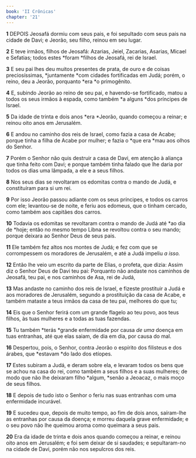 ```yaml
---
book: 'II Crônicas'
chapter: '21'
---
```


**1** DEPOIS Jeosafá dormiu com seus pais, e foi sepultado com seus pais na cidade de Davi; e Jeorão, seu filho, reinou em seu lugar.

**2** E teve irmãos, filhos de Jeosafá: Azarias, Jeiel, Zacarias, Asarias, Micael e Sefatias; todos estes *foram *filhos de Jeosafá, rei de Israel.

**3** E seu pai lhes deu muitos presentes de prata, de ouro e de coisas preciosíssimas, *juntamente *com cidades fortificadas em Judá; porém, o reino, deu a Jeorão, porquanto *era *o primogênito.

**4** E, subindo Jeorão ao reino de seu pai, e havendo-se fortificado, matou a todos os seus irmãos à espada, como também *a alguns *dos príncipes de Israel.

**5** Da idade de trinta e dois anos *era *Jeorão, quando começou a reinar; e reinou oito anos em Jerusalém.

**6** E andou no caminho dos reis de Israel, como fazia a casa de Acabe; porque tinha a filha de Acabe por mulher; e fazia o *que era *mau aos olhos do Senhor.

**7** Porém o Senhor não quis destruir a casa de Davi, em atenção à aliança que tinha feito com Davi; e porque também tinha falado que lhe daria por todos os dias uma lâmpada, a ele e a seus filhos.

**8** Nos seus dias se revoltaram os edomitas contra o mando de Judá, e constituíram para si um rei.

**9** Por isso Jeorão passou adiante com os seus príncipes, e todos os carros com ele; levantou-se de noite, e feriu aos edomeus, que o tinham cercado, como também aos capitães dos carros.

**10** Todavia os edomitas se revoltaram contra o mando de Judá até *ao dia de *hoje; então no mesmo tempo Libna se revoltou contra o seu mando; porque deixara ao Senhor Deus de seus pais.

**11** Ele também fez altos nos montes de Judá; e fez com que se corrompessem os moradores de Jerusalém, e até a Judá impeliu _a isso._

**12** Então lhe veio um escrito da parte de Elias, o profeta, que dizia: Assim diz o Senhor Deus de Davi teu pai: Porquanto não andaste nos caminhos de Jeosafá, teu pai, e nos caminhos de Asa, rei de Judá,

**13** Mas andaste no caminho dos reis de Israel, e fizeste prostituir a Judá e aos moradores de Jerusalém, segundo a prostituição da casa de Acabe, e também mataste a teus irmãos da casa de teu pai, melhores do que tu;

**14** Eis que o Senhor ferirá com um grande flagelo ao teu povo, aos teus filhos, às tuas mulheres e a todas as tuas fazendas.

**15** Tu também *terás *grande enfermidade por causa _de uma_ doença em tuas entranhas, até que elas saiam, de dia em dia, por causa do mal.

**16** Despertou, pois, o Senhor, contra Jeorão o espírito dos filisteus e dos árabes, que *estavam *do lado dos etíopes.

**17** Estes subiram a Judá, e deram sobre ela, e levaram todos os bens que se achou na casa do rei, como também a seus filhos e a suas mulheres; de modo que não lhe deixaram filho *algum, *senão a Jeoacaz, o mais moço de seus filhos.

**18** E depois de tudo isto o Senhor o feriu nas suas entranhas com uma enfermidade incurável.

**19** E sucedeu que, depois de muito tempo, ao fim de dois anos, saíram-lhe as entranhas por causa da doença; e morreu daquela grave enfermidade; e o seu povo não lhe queimou aroma como queimara a seus pais.

**20** Era da idade de trinta e dois anos quando começou a reinar, e reinou oito anos em Jerusalém; e foi sem deixar de si saudades; e sepultaram-no na cidade de Davi, porém não nos sepulcros dos reis.
